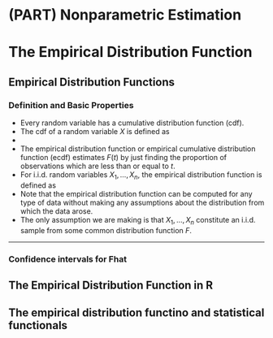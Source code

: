 # (PART) Nonparametric Estimation {-} 

# The Empirical Distribution Function {#regression}

## Empirical Distribution Functions

### Definition and Basic Properties

* Every random variable has a cumulative distribution function (cdf).
* The cdf of a random variable $X$ is defined as
\begin{equation}
F(t) = P( X \leq t)
\end{equation}
* 

* The empirical distribution function or empirical cumulative distribution function (ecdf)
estimates $F(t)$ by just finding the proportion of observations which are less than or equal 
to $t$. 
* For i.i.d. random variables $X_{1}, \ldots, X_{n}$, the empirical distribution function
is defined as
\begin{equation}
\hat{F}_{n}(t) = \frac{1}{n}\sum_{i=1}^{n} I( X_{i} \leq t) \nonumber
\end{equation}
* Note that the empirical distribution function can be computed for any type
of data without making any assumptions about the distribution from which 
the data arose.
* The only assumption we are making is that $X_{1}, \ldots, X_{n}$
constitute an i.i.d. sample from some common distribution function $F$.

---


### Confidence intervals for Fhat

## The Empirical Distribution Function in R







## The empirical distribution functino and statistical functionals

